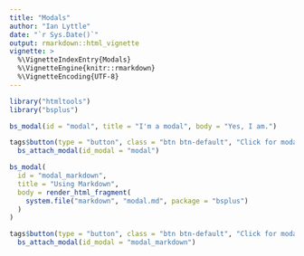 ```yaml
---
title: "Modals"
author: "Ian Lyttle"
date: "`r Sys.Date()`"
output: rmarkdown::html_vignette
vignette: >
  %\VignetteIndexEntry{Modals}
  %\VignetteEngine{knitr::rmarkdown}
  %\VignetteEncoding{UTF-8}
---
```


```r
library("htmltools")
library("bsplus")
```

```r
bs_modal(id = "modal", title = "I'm a modal", body = "Yes, I am.")
```

```r
tags$button(type = "button", class = "btn btn-default", "Click for modal") %>%
  bs_attach_modal(id_modal = "modal")
```

```r
bs_modal(
  id = "modal_markdown", 
  title = "Using Markdown",
  body = render_html_fragment(
    system.file("markdown", "modal.md", package = "bsplus")
  )
)

tags$button(type = "button", class = "btn btn-default", "Click for modal") %>%
  bs_attach_modal(id_modal = "modal_markdown")
```
